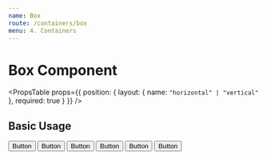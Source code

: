 ```yaml
---
name: Box
route: /containers/box
menu: 4. Containers
---
```



# Box Component

<PropsTable
  props={{
    position: {
      layout: {
        name: `"horizontal" | "vertical"`
      },
      required: true
    }
  }}
/>

## Basic Usage

<Playground>
  <Box layout="horizontal">
    <TextField value="Text" subtitle="TextField" />
    <TextField value="1234" subtitle="Phone Number" type="number" />
    <TextField subtitle="Password" type="password" />
  </Box>
  <Box layout="horizontal">
    <Button>Button</Button>
    <Button type="flat">Button</Button>
    <Button type="borderless">Button</Button>
  </Box>
  <Box layout="vertical">
    <TextField value="Text" subtitle="TextField" />
    <TextField value="1234" subtitle="Phone Number" type="number" />
    <TextField subtitle="Password" type="password" />
  </Box>
  <Box layout="vertical">
    <Button>Button</Button>
    <Button type="flat">Button</Button>
    <Button type="borderless">Button</Button>
  </Box>
</Playground>
